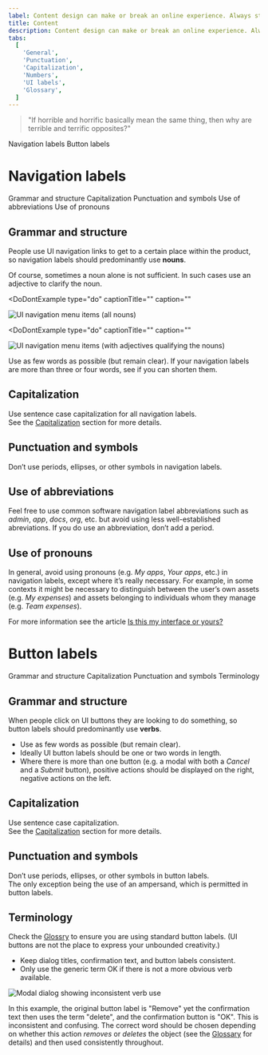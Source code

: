 ```yaml
---
label: Content design can make or break an online experience. Always strive for writing that is clear, concise, and on-brand.
title: Content
description: Content design can make or break an online experience. Always strive for writing that is clear, concise, and on-brand.
tabs:
  [
    'General',
    'Punctuation',
    'Capitalization',
    'Numbers',
    'UI labels',
    'Glossary',
  ]
---
```


> "If horrible and horrific basically mean the same thing, then why are terrible and terrific opposites?"

<AnchorLinks>

<AnchorLink>Navigation labels</AnchorLink>
<AnchorLink>Button labels</AnchorLink>

</AnchorLinks>

# Navigation labels

<AnchorLinks small>
  <AnchorLink>Grammar and structure</AnchorLink>
  <AnchorLink>Capitalization</AnchorLink>
  <AnchorLink>Punctuation and symbols</AnchorLink>
  <AnchorLink>Use of abbreviations</AnchorLink>
  <AnchorLink>Use of pronouns</AnchorLink>
</AnchorLinks>

## Grammar and structure

People use UI navigation links to get to a certain place within the product, so navigation labels should predominantly use **nouns**.

Of course, sometimes a noun alone is not sufficient. In such cases use an adjective to clarify the noun.

<Row>
  <Column colMd={4} colLg={4}>

<DoDontExample
type="do"
captionTitle=""
caption=""
>

![UI navigation menu items (all nouns)](images/Nav_menu_01.png)

</DoDontExample>

  </Column>
  <Column colMd={4} colLg={4}>

<DoDontExample
  type="do"
  captionTitle=""
  caption=""
  >

![UI navigation menu items (with adjectives qualifying the nouns)](images/Nav_menu_02.png)

</DoDontExample>

  </Column>
</Row>

Use as few words as possible (but remain clear). If your navigation labels are more than three or four words, see if you can shorten them.

<Row>
  <Column colMd={4} colLg={4}>
    <DoDontExample
      type="do"
      text="Support"
      aspectRatio="1:1"
    />
  </Column>
  <Column colMd={4} colLg={4}>
    <DoDontExample
      text="Getting support"
      aspectRatio="1:1"
    />
  </Column>
</Row>
<Row>
  <Column colMd={4} colLg={4}>
    <DoDontExample
      type="do"
      text="Settings"
      aspectRatio="1:1"
    />
  </Column>
  <Column colMd={4} colLg={4}>
    <DoDontExample
      text="Configuring your settings"
      aspectRatio="1:1"
    />
  </Column>
</Row>
<Row>
  <Column colMd={4} colLg={4}>
    <DoDontExample
      type="do"
      text="Appliance dashboard"
      aspectRatio="1:1"
    />
  </Column>
  <Column colMd={4} colLg={4}>
    <DoDontExample
      text="Appliance management, monitoring, and availability dashboard"
      aspectRatio="1:1"
    />
  </Column>
</Row>

## Capitalization

Use sentence case capitalization for all navigation labels.  
See the [Capitalization](/guidelines/content/capitalization) section for more details.

<Row>
  <Column colMd={4} colLg={4}>
    <DoDontExample type="do" text="User groups" aspectRatio="1:1" />
  </Column>
  <Column colMd={4} colLg={4}>
    <DoDontExample text="User Groups" aspectRatio="1:1" />
  </Column>
</Row>

## Punctuation and symbols

Don’t use periods, ellipses, or other symbols in navigation labels.

<Row>
  <Column colMd={4} colLg={4}>
    <DoDontExample
      type="do"
      text="Docs"
      aspectRatio="1:1"
    />
  </Column>
  <Column colMd={4} colLg={4}>
    <DoDontExample
      text="Docs."
      aspectRatio="1:1"
    />
  </Column>
</Row>
<Row>
  <Column colMd={4} colLg={4}>
    <DoDontExample
      type="do"
      text="Preferences"
      aspectRatio="1:1"
    />
  </Column>
  <Column colMd={4} colLg={4}>
    <DoDontExample
      text="Preferences..."
      aspectRatio="1:1"
    />
  </Column>
</Row>
<Row>
  <Column colMd={4} colLg={4}>
    <DoDontExample
      type="do"
      text="Users and groups"
      aspectRatio="1:1"
    />
  </Column>
  <Column colMd={4} colLg={4}>
    <DoDontExample
      text="Users & groups"
      aspectRatio="1:1"
    />
  </Column>
</Row>

## Use of abbreviations

Feel free to use common software navigation label abbreviations such as _admin_, _app_, _docs_, _org_, etc. but avoid using less well-established abreviations. If you do use an abbreviation, don’t add a period.

<Row>
  <Column colMd={4} colLg={4}>
    <DoDontExample type="do" text="Admin console" aspectRatio="1:1" />
  </Column>
  <Column colMd={4} colLg={4}>
    <DoDontExample text="Admin. console" aspectRatio="1:1" />
  </Column>
</Row>

## Use of pronouns

In general, avoid using pronouns (e.g. _My apps_, _Your apps_, etc.) in navigation labels, except where it’s really necessary.
For example, in some contexts it might be necessary to distinguish between the user’s own assets (e.g. _My expenses_) and assets belonging to individuals whom they manage (e.g. _Team expenses_).

For more information see the article [Is this my interface or yours?](https://medium.com/@jsaito/is-this-my-interface-or-yours-b09a7a795256)

# Button labels

<AnchorLinks small>
  <AnchorLink to="#grammar-and-structure-1">Grammar and structure</AnchorLink>
  <AnchorLink to="#capitalization-1">Capitalization</AnchorLink>
  <AnchorLink to="#punctuation-and-symbols-1">
    Punctuation and symbols
  </AnchorLink>
  <AnchorLink>Terminology</AnchorLink>
</AnchorLinks>

## Grammar and structure

When people click on UI buttons they are looking to do something, so button labels should predominantly use **verbs**.

- Use as few words as possible (but remain clear).
- Ideally UI button labels should be one or two words in length.
- Where there is more than one button (e.g. a modal with both a _Cancel_ and a _Submit_ button), positive actions should be displayed on the right, negative actions on the left.

<Row>
  <Column colMd={4} colLg={4}>
    <DoDontExample type="do" text="Sign up" aspectRatio="1:1" />
  </Column>
  <Column colMd={4} colLg={4}>
    <DoDontExample
      text="Yes, sign me up for the free trial"
      aspectRatio="1:1"
    />
  </Column>
</Row>

## Capitalization

Use sentence case capitalization.  
See the [Capitalization](/guidelines/content/capitalization) section for more details.

<Row>
  <Column colMd={4} colLg={4}>
    <DoDontExample type="do" text="Log in" aspectRatio="1:1" />
  </Column>
  <Column colMd={4} colLg={4}>
    <DoDontExample text="Log In" aspectRatio="1:1" />
  </Column>
</Row>

## Punctuation and symbols

Don’t use periods, ellipses, or other symbols in button labels.  
The only exception being the use of an ampersand, which is permitted in button labels.

<Row>
  <Column colMd={4} colLg={4}>
    <DoDontExample
      type="do"
      text="Publish app"
      aspectRatio="1:1"
    />
  </Column>
  <Column colMd={4} colLg={4}>
    <DoDontExample
      text="Publish app."
      aspectRatio="1:1"
    />
  </Column>
</Row>
<Row>
  <Column colMd={4} colLg={4}>
    <DoDontExample
      type="do"
      text="Preferences"
      aspectRatio="1:1"
    />
  </Column>
  <Column colMd={4} colLg={4}>
    <DoDontExample
      text="Preferences..."
      aspectRatio="1:1"
    />
  </Column>
</Row>
<Row>
  <Column colMd={4} colLg={4}>
    <DoDontExample
      type="do"
      text="Save & continue"
      aspectRatio="1:1"
    />
  </Column>
  <Column colMd={4} colLg={4}>
    <DoDontExample
      text="Save + continue"
      aspectRatio="1:1"
    />
  </Column>
</Row>

## Terminology

Check the [Glossry](/guidelines/content/glossary) to ensure you are using standard button labels.
(UI buttons are not the place to express your unbounded creativity.)

- Keep dialog titles, confirmation text, and button labels consistent.
- Only use the generic term OK if there is not a more obvious verb available.

![Modal dialog showing inconsistent verb use](images/Modal_remove.png)

In this example, the original button label is "Remove" yet the confirmation text then uses the term "delete",
and the confirmation button is "OK". This is inconsistent and confusing.
The correct word should be chosen depending on whether this action _removes_ or _deletes_ the object
(see the [Glossary](/guidelines/content/glossary) for details) and then used consistently throughout.
